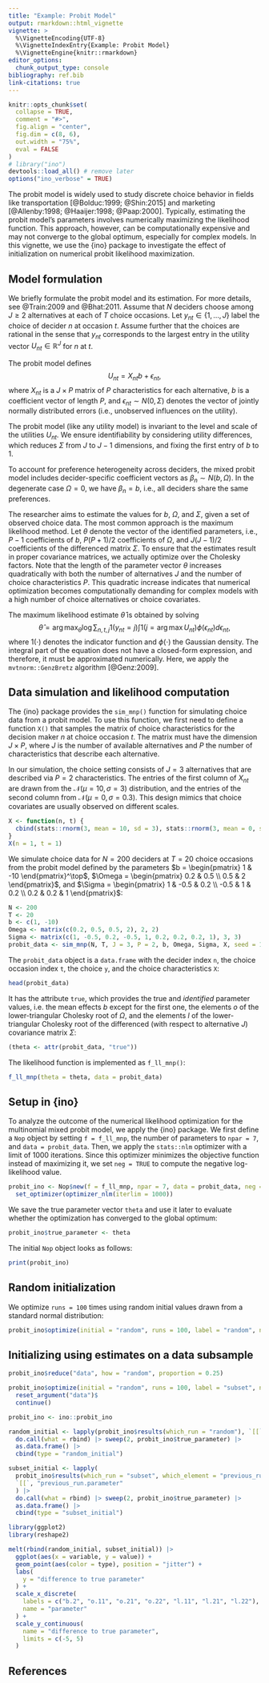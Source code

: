 ```yaml
---
title: "Example: Probit Model"
output: rmarkdown::html_vignette
vignette: >
  %\VignetteEncoding{UTF-8}
  %\VignetteIndexEntry{Example: Probit Model}
  %\VignetteEngine{knitr::rmarkdown}
editor_options: 
  chunk_output_type: console
bibliography: ref.bib
link-citations: true
---
```


```r
knitr::opts_chunk$set(
  collapse = TRUE,
  comment = "#>",
  fig.align = "center",
  fig.dim = c(8, 6), 
  out.width = "75%",
  eval = FALSE
)
# library("ino")
devtools::load_all() # remove later
options("ino_verbose" = TRUE) 
```

The probit model is widely used to study discrete choice behavior in fields like transportation [@Bolduc:1999; @Shin:2015] and marketing [@Allenby:1998; @Haaijer:1998; @Paap:2000]. Typically, estimating the probit model's parameters involves numerically maximizing the likelihood function. This approach, however, can be computationally expensive and may not converge to the global optimum, especially for complex models. In this vignette, we use the {ino} package to investigate the effect of initialization on numerical probit likelihood maximization.

## Model formulation

We briefly formulate the probit model and its estimation. For more details, see @Train:2009 and @Bhat:2011. Assume that $N$ deciders choose among $J \geq 2$ alternatives at each of $T$ choice occasions. Let $y_{nt} \in \{1,\dots,J\}$ label the choice of decider $n$ at occasion $t$. Assume further that the choices are rational in the sense that $y_{nt}$ corresponds to the largest entry in the utility vector $U_{nt} \in \mathbb{R}^J$ for $n$ at $t$. 

The probit model defines $$U_{nt} = X_{nt} b + \epsilon_{nt},$$ where $X_{nt}$ is a $J\times P$ matrix of $P$ characteristics for each alternative, $b$ is a coefficient vector of length $P$, and $\epsilon_{nt} \sim N(0,\Sigma)$ denotes the vector of jointly normally distributed errors (i.e., unobserved influences on the utility). 

The probit model (like any utility model) is invariant to the level and scale of the utilities $U_{nt}$. We ensure identifiability by considering utility differences, which reduces $\Sigma$ from $J$ to $J-1$ dimensions, and fixing the first entry of $b$ to $1$.

To account for preference heterogeneity across deciders, the mixed probit model includes decider-specific coefficient vectors as $\beta_n \sim N(b, \Omega)$. In the degenerate case $\Omega = 0$, we have $\beta_n = b$, i.e., all deciders share the same preferences.
	
The researcher aims to estimate the values for $b$, $\Omega$, and $\Sigma$, given a set of observed choice data. The most common approach is the maximum likelihood method. Let $\theta$ denote the vector of the identified parameters, i.e., $P-1$ coefficients of $b$, $P(P+1)/2$ coefficients of $\Omega$, and $J(J-1)/2$ coefficients of the differenced matrix $\Sigma$. To ensure that the estimates result in proper covariance matrices, we actually optimize over the Cholesky factors. Note that the length of the parameter vector $\theta$ increases quadratically with both the number of alternatives $J$ and the number of choice characteristics $P$. This quadratic increase indicates that numerical optimization becomes computationally demanding for complex models with a high number of choice alternatives or choice covariates.

The maximum likelihood estimate $\hat{\theta}$ is obtained by solving $$\hat{\theta} = \arg \max_\theta \log \sum_{n,t,j} 1(y_{nt} = j) \int 1(j = \arg \max U_{nt}) \phi(\epsilon_{nt}) d \epsilon_{nt},$$
where $1(\cdot)$ denotes the indicator function and $\phi(\cdot)$ the Gaussian density. The integral part of the equation does not have a closed-form expression, and therefore, it must be approximated numerically. Here, we apply the `mvtnorm::GenzBretz` algorithm [@Genz:2009].

## Data simulation and likelihood computation

The {ino} package provides the `sim_mnp()` function for simulating choice data from a probit model. To use this function, we first need to define a function `X()` that samples the matrix of choice characteristics for the decision maker $n$ at choice occasion $t$. The matrix must have the dimension $J \times P$, where $J$ is the number of available alternatives and $P$ the number of characteristics that describe each alternative.

In our simulation, the choice setting consists of $J = 3$ alternatives that are described via $P = 2$ characteristics. The entries of the first column of $X_{nt}$ are drawn from the $\mathcal{N}(\mu = 10, \sigma = 3)$ distribution, and the entries of the second column from $\mathcal{N}(\mu = 0, \sigma = 0.3)$. This design mimics that choice covariates are usually observed on different scales.

```r
X <- function(n, t) {
  cbind(stats::rnorm(3, mean = 10, sd = 3), stats::rnorm(3, mean = 0, sd = 0.3))
}
X(n = 1, t = 1)
```

We simulate choice data for $N = 200$ deciders at $T = 20$ choice occasions from the probit model defined by the parameters $b = \begin{pmatrix} 1 & -10 \end{pmatrix}^\top$, $\Omega = \begin{pmatrix} 0.2 & 0.5 \\ 0.5 & 2 \end{pmatrix}$, and $\Sigma = \begin{pmatrix} 1 & -0.5 & 0.2 \\ -0.5 & 1 & 0.2 \\ 0.2 & 0.2 & 1 \end{pmatrix}$:

```r
N <- 200
T <- 20
b <- c(1, -10)
Omega <- matrix(c(0.2, 0.5, 0.5, 2), 2, 2)
Sigma <- matrix(c(1, -0.5, 0.2, -0.5, 1, 0.2, 0.2, 0.2, 1), 3, 3)
probit_data <- sim_mnp(N, T, J = 3, P = 2, b, Omega, Sigma, X, seed = 1)
```

The `probit_data` object is a `data.frame` with the decider index `n`, the choice occasion index `t`, the choice `y`, and the choice characteristics `X`:

```r
head(probit_data)
```

It has the attribute `true`, which provides the true and *identified* parameter values, i.e. the mean effects $b$ except for the first one, the elements $o$ of the lower-triangular Cholesky root of $\Omega$, and the elements $l$ of the lower-triangular Cholesky root of the differenced (with respect to alternative $J$) covariance matrix $\Sigma$:

```r
(theta <- attr(probit_data, "true"))
```

The likelihood function is implemented as `f_ll_mnp()`:

```r
f_ll_mnp(theta = theta, data = probit_data)
```

## Setup in {ino}

To analyze the outcome of the numerical likelihood optimization for the multinomial mixed probit model, we apply the {ino} package. We first define a `Nop` object by setting `f = f_ll_mnp`, the number of parameters to `npar = 7`, and `data = probit_data`. Then, we apply the `stats::nlm` optimizer with a limit of 1000 iterations. Since this optimizer minimizes the objective function instead of maximizing it, we set `neg = TRUE` to compute the negative log-likelihood value.

```r
probit_ino <- Nop$new(f = f_ll_mnp, npar = 7, data = probit_data, neg = TRUE)$
  set_optimizer(optimizer_nlm(iterlim = 1000))
```

We save the true parameter vector `theta` and use it later to evaluate whether the optimization has converged to the global optimum:

```r
probit_ino$true_parameter <- theta
```

The initial `Nop` object looks as follows:

```r
print(probit_ino)
```

## Random initialization

We optimize `runs = 100` times using random initial values drawn from a standard normal distribution:

```r
probit_ino$optimize(initial = "random", runs = 100, label = "random", ncores = 4)
```

## Initializing using estimates on a data subsample

```r
probit_ino$reduce("data", how = "random", proportion = 0.25)
```

```r
probit_ino$optimize(initial = "random", runs = 100, label = "subset", ncores = 4)$
  reset_argument("data")$
  continue()
```

```r
probit_ino <- ino::probit_ino

random_initial <- lapply(probit_ino$results(which_run = "random"), `[[`, "initial") |>
  do.call(what = rbind) |> sweep(2, probit_ino$true_parameter) |>
  as.data.frame() |>
  cbind(type = "random_initial")

subset_initial <- lapply(
  probit_ino$results(which_run = "subset", which_element = "previous_run"), 
  `[[`, "previous_run.parameter"
  ) |>
  do.call(what = rbind) |> sweep(2, probit_ino$true_parameter) |>
  as.data.frame() |>
  cbind(type = "subset_initial")

library(ggplot2)
library(reshape2)

melt(rbind(random_initial, subset_initial)) |> 
  ggplot(aes(x = variable, y = value)) +
  geom_point(aes(color = type), position = "jitter") +
  labs(
    y = "difference to true parameter"
  ) +
  scale_x_discrete(
    labels = c("b.2", "o.11", "o.21", "o.22", "l.11", "l.21", "l.22"),
    name = "parameter"
  ) +
  scale_y_continuous(
    name = "difference to true parameter",
    limits = c(-5, 5)
  )
```
	
## References

